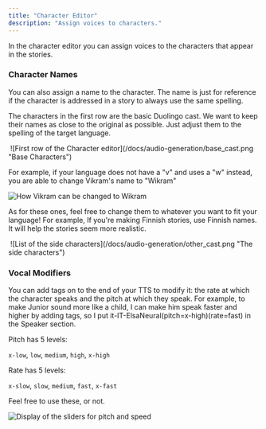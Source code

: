 ```yaml
---
title: "Character Editor"
description: "Assign voices to characters."
---
```


In the character editor you can assign voices to the characters that appear in the stories.

### Character Names
You can also assign a name to the character. The name is just for reference if the character is addressed in a story
to always use the same spelling.

The characters in the first row are the basic Duolingo cast. We want to keep their names
as close to the original as possible. Just adjust them to the spelling of the target language.

<Image>
![First row of the Character editor](/docs/audio-generation/base_cast.png "Base Characters")
</Image>

For example, if your language does not have a "v" and uses a "w" instead, you are able to change Vikram's name to "Wikram"

![How Vikram can be changed to Wikram](/docs/audio-generation/vikram.png "Vikram -> Wikram")

As for these ones, feel free to change them to whatever you want to fit your language! For example, If you're making
Finnish stories, use Finnish names. It will help the stories seem more realistic.

<Image>
![List of the side characters](/docs/audio-generation/other_cast.png "The side characters")
</Image>

### Vocal Modifiers

You can add tags on to the end of your TTS to modify it: the rate at which the character speaks and the pitch at which they speak. For example, to make Junior sound more like a child, I can make him speak faster and higher by adding tags, so I put  it-IT-ElsaNeural(pitch=x-high)(rate=fast) in the Speaker section.

Pitch has 5 levels:

`x-low`, `low`, `medium`, `high`, `x-high`

Rate has 5 levels:

`x-slow`, `slow`, `medium`, `fast`, `x-fast`

Feel free to use these, or not.

![Display of the sliders for pitch and speed](/docs/audio-generation/pitch_speed.png "The sliders for pitch and speed")
